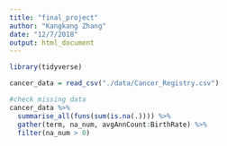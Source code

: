 ```yaml
---
title: "final_project"
author: "Kangkang Zhang"
date: "12/7/2018"
output: html_document
---
```


```r
library(tidyverse)
```


```r
cancer_data = read_csv("./data/Cancer_Registry.csv")

#check missing data
cancer_data %>% 
  summarise_all(funs(sum(is.na(.)))) %>% 
  gather(term, na_num, avgAnnCount:BirthRate) %>% 
  filter(na_num > 0)
```

